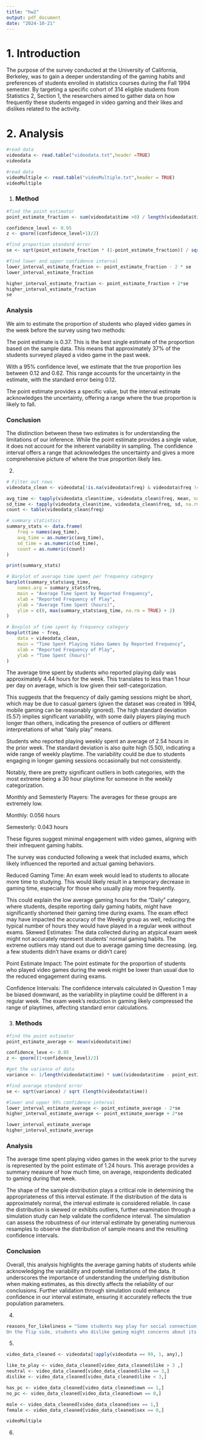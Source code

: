 ---
title: "hw2"
output: pdf_document
date: "2024-10-21"
---
# 1. Introduction
The purpose of the survey conducted at the University of California, Berkeley, was to gain a deeper understanding of the gaming habits and preferences of students enrolled in statistics courses during the Fall 1994 semester. By targeting a specific cohort of 314 eligible students from Statistics 2, Section 1, the researchers aimed to gather data on how frequently these students engaged in video gaming and their likes and dislikes related to the activity.

# 2. Analysis
```{r}
#read data
videodata <- read.table("videodata.txt",header =TRUE)
videodata

```




```{r}
#read data
videoMultiple <- read.table("videoMultiple.txt",header = TRUE)
videoMultiple
```

1. 
### Method

```{r}
#find the point estimator
point_estimate_fraction <- sum(videodata$time >0) / length(videodata$time)

confidence_level <- 0.95
z <- qnorm((confidence_level+1)/2)

#find proportion standard error
se <- sqrt(point_estimate_fraction * (1-point_estimate_fraction)) / sqrt(length(videodata))

#find lower and upper confidence interval
lower_interval_estimate_fraction <- point_estimate_fraction - 2 * se
lower_interval_estimate_fraction

higher_interval_estimate_fraction <- point_estimate_fraction + 2*se
higher_interval_estimate_fraction
se
```
### Analysis
We aim to estimate the proportion of students who played video games in the week before the survey using two methods:

The point estimate is 0.37. This is the best single estimate of the proportion based on the sample data. This means that approximately 37% of the students surveyed played a video game in the past week.

With a 95% confidence level, we estimate that the true proportion lies between 0.12 and 0.62. This range accounts for the uncertainty in the estimate, with the standard error being 0.12.

The point estimate provides a specific value, but the interval estimate acknowledges the uncertainty, offering a range where the true proportion is likely to fall.

### Conclusion
The distinction between these two estimates is for understanding the limitations of our inference. While the point estimate provides a single value, it does not account for the inherent variability in sampling. The confidence interval offers a range that acknowledges the uncertainty and gives a more comprehensive picture of where the true proportion likely lies.



2. 
```{r}
# Filter out rows
videodata_clean <- videodata[!is.na(videodata$freq) & videodata$freq != 99, ]

avg_time <- tapply(videodata_clean$time, videodata_clean$freq, mean, na.rm = TRUE)
sd_time <- tapply(videodata_clean$time, videodata_clean$freq, sd, na.rm = TRUE)
count <- table(videodata_clean$freq)

# summary statistics
summary_stats <- data.frame(
    freq = names(avg_time),
    avg_time = as.numeric(avg_time),
    sd_time = as.numeric(sd_time),
    count = as.numeric(count)
)

print(summary_stats)

# Barplot of average time spent per frequency category
barplot(summary_stats$avg_time,
    names.arg = summary_stats$freq,
    main = "Average Time Spent by Reported Frequency",
    xlab = "Reported Frequency of Play",
    ylab = "Average Time Spent (hours)",
    ylim = c(0, max(summary_stats$avg_time, na.rm = TRUE) + 2)
)
```
```{r}
# Boxplot of time spent by frequency category
boxplot(time ~ freq,
    data = videodata_clean,
    main = "Time Spent Playing Video Games by Reported Frequency",
    xlab = "Reported Frequency of Play",
    ylab = "Time Spent (hours)"
)
```
The average time spent by students who reported playing daily was approximately 4.44 hours for the week. This translates to less than 1 hour per day on average, which is low given their self-categorization.

This suggests that the frequency of daily gaming sessions might be short, which may be due to casual gamers (given the dataset was created in 1994, mobile gaming can be reasonably ignored).
The high standard deviation (5.57) implies significant variability, with some daily players playing much longer than others, indicating the presence of outliers or different interpretations of what "daily play" means.

Students who reported playing weekly spent an average of 2.54 hours in the prior week. The standard deviation is also quite high (5.50), indicating a wide range of weekly playtime. The variability could be due to students engaging in longer gaming sessions occasionally but not consistently.

Notably, there are pretty significant outliers in both categories, with the most extreme being a 30 hour playtime for someone in the weekly categorization.

Monthly and Semesterly Players: The averages for these groups are extremely low.

Monthly: 0.056 hours 

Semesterly: 0.043 hours

These figures suggest minimal engagement with video games, aligning with their infrequent gaming habits.

The survey was conducted following a week that included exams, which likely influenced the reported and actual gaming behaviors.

Reduced Gaming Time: An exam week would lead to students to allocate more time to studying. This would likely result in a temporary decrease in gaming time, especially for those who usually play more frequently.

This could explain the low average gaming hours for the "Daily" category, where students, despite reporting daily gaming habits, might have significantly shortened their gaming time during exams.
The exam effect may have impacted the accuracy of the Weekly group as well, reducing the typical number of hours they would have played in a regular week without exams.
Skewed Estimates: The data collected during an atypical exam week might not accurately represent students' normal gaming habits. The extreme outliers may stand out due to average gaming time decreasing. (eg. a few students didn't have exams or didn't care)

Point Estimate Impact: The point estimate for the proportion of students who played video games during the week might be lower than usual due to the reduced engagement during exams.

Confidence Intervals: The confidence intervals calculated in Question 1 may be biased downward, as the variability in playtime could be different in a regular week. The exam week’s reduction in gaming likely compressed the range of playtimes, affecting standard error calculations.



3. 
### Methods
```{r}
#find the point estimator
point_estimate_average <- mean(videodata$time)

confidence_leve <- 0.95
z <- qnorm((1+confidence_level)/2)

#get the variance of data
variance <- 1/length(videodata$time) * sum((videodata$time - point_estimate_average)**2)

#find average standard error
se <- sqrt(variance) / sqrt (length(videodata$time))

#lower and upper 95% confidence interval
lower_interval_estimate_average <- point_estimate_average - 2*se
higher_interval_estimate_average <- point_estimate_average + 2*se

lower_interval_estimate_average
higher_interval_estimate_average
```
### Analysis
The average time spent playing video games in the week prior to the survey is represented by the point estimate of 1.24 hours. This average provides a summary measure of how much time, on average, respondents dedicated to gaming during that week.

The shape of the sample distribution plays a critical role in determining the appropriateness of this interval estimate. If the distribution of the data is approximately normal, the interval estimate is considered reliable. In case the distribution is skewed or exhibits outliers, further examination through a simulation study can help validate the confidence interval. The simulation can assess the robustness of our interval estimate by generating numerous resamples to observe the distribution of sample means and the resulting confidence intervals.

### Conclusion

Overall, this analysis highlights the average gaming habits of students while acknowledging the variability and potential limitations of the data. It underscores the importance of understanding the underlying distribution when making estimates, as this directly affects the reliability of our conclusions. Further validation through simulation could enhance confidence in our interval estimate, ensuring it accurately reflects the true population parameters.



4.
```{r}
reasons_for_likeliness = "Some students may play for social connection, as online multiplayer games allow them to build and maintain friendships. Others might appreciate the creativity that games offer, allowing them to explore virtual worlds, customize characters, or engage in storytelling. Escapism is also a key motivator, as video games provide an immersive experience that can offer a break from everyday stress.
On the flip side, students who dislike gaming might concerns about its impact on physical health, like eye strain or a sedentary lifestyle. Others might feel that games lack a real-life purpose, seeing them as a distraction from more meaningful activities or accomplishments. Addictive behavior is another reason students might dislike games, fearing they could lose control over the time spent gaming. Lastly, some might experience difficulty learning controls, which can make games less enjoyable, especially for casual players. "
```
5.
```{r}
video_data_cleaned <- videodata[!apply(videodata == 99, 1, any),]

like_to_play <- video_data_cleaned[video_data_cleaned$like > 3 ,]
neutral <- video_data_cleaned[video_data_cleaned$like == 3,]
dislike <- video_data_cleaned[video_data_cleaned$like < 3,]

has_pc <- video_data_cleaned[video_data_cleaned$own == 1,]
no_pc <- video_data_cleaned[video_data_cleaned$own == 0,]

male <- video_data_cleaned[video_data_cleaned$sex == 1,]
female <- video_data_cleaned[video_data_cleaned$sex == 0,]

videoMultiple

```


6. 